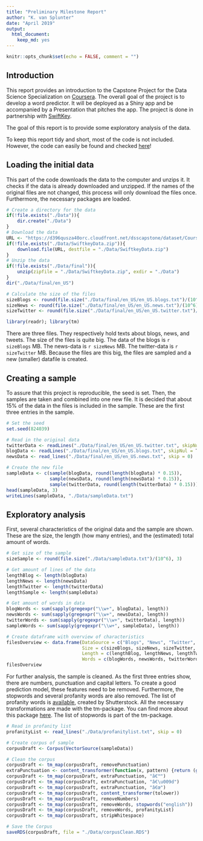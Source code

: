 ```yaml
---
title: "Preliminary Milestone Report"
author: "K. van Splunter"
date: "April 2019"
output: 
  html_document: 
    keep_md: yes
---
```


```r
knitr::opts_chunk$set(echo = FALSE, comment = "")
```
## Introduction

This report provides an introduction to the Capstone Project for the Data Science Specialization on [Coursera][1]. The overall goal of the project is to develop a word predictor. It will be deployed as a Shiny app and be accompanied by a Presentation that pitches the app. The project is done in partnership with [SwiftKey][2].

The goal of this report is to provide some exploratory analysis of the data.

To keep this report tidy and short, most of the code is not included. However, the code can easily be found and checked [here][3]!

## Loading the initial data

This part of the code downloads the data to the computer and unzips it. It checks if the data is already downloaded and unzipped. If the names of the original files are not changed, this process will only download the files once. Furthermore, the necessary packages are loaded.

```r
# Create a directory for the data
if(!file.exists("./Data")){
    dir.create("./Data")
}
# Download the data
URL <- "https://d396qusza40orc.cloudfront.net/dsscapstone/dataset/Coursera-SwiftKey.zip"
if(!file.exists("./Data/SwiftkeyData.zip")){
    download.file(URL, destfile = "./Data/SwiftkeyData.zip")
}
# Unzip the data
if(!file.exists("./Data/final")){
    unzip(zipfile = "./Data/SwiftkeyData.zip", exdir = "./Data")
}
dir("./Data/final/en_US")

# Calculate the size of the files
sizeBlogs <- round(file.size("./Data/final/en_US/en_US.blogs.txt")/(10^6), 3)
sizeNews <- round(file.size("./Data/final/en_US/en_US.news.txt")/(10^6), 3)
sizeTwitter <- round(file.size("./Data/final/en_US/en_US.twitter.txt")/(10^6), 3)

library(readr); library(tm)
```

There are three files. They respectively hold texts about blogs, news, and tweets.
The size of the files is quite big. The data of the blogs is `r sizeBlogs` MB.
The news-data is `r sizeNews` MB. The twitter-data is `r sizeTwitter` MB.
Because the files are this big, the files are sampled and a new (smaller) datafile is created.

## Creating a sample

To assure that this project is reproducible, the seed is set. Then, the samples are taken and combined into one new file. It is decided that about 15% of the data in the files is included in the sample. These are the first three entries in the sample.

```r
# Set the seed
set.seed(824039)

# Read in the original data
twitterData <- readLines("./Data/final/en_US/en_US.twitter.txt", skipNul = T)
blogData <- readLines("./Data/final/en_US/en_US.blogs.txt", skipNul = T)
newsData <- read_lines("./Data/final/en_US/en_US.news.txt", skip = 0)

# Create the new file
sampleData <- c(sample(blogData, round(length(blogData) * 0.15)),
                sample(newsData, round(length(newsData) * 0.15)),
                sample(twitterData, round(length(twitterData) * 0.15)))
head(sampleData, 3)
writeLines(sampleData, "./Data/sampleData.txt")
```


## Exploratory analysis

First, several characteristics of the original data and the sample are shown. These are the size, the length (how many entries), and the (estimated) total amount of words.

```r
# Get size of the sample
sizeSample <- round(file.size("./Data/sampleData.txt")/(10^6), 3)

# Get amount of lines of the data
lengthBlog <- length(blogData)
lengthNews <- length(newsData)
lengthTwitter <- length(twitterData)
lengthSample <- length(sampleData)

# Get amount of words in data
blogWords <- sum(sapply(gregexpr("\\w+", blogData), length))
newsWords <- sum(sapply(gregexpr("\\w+", newsData), length))
twitterWords <- sum(sapply(gregexpr("\\w+", twitterData), length))
sampleWords <- sum(sapply(gregexpr("\\w+", sampleData), length))

# Create dataframe with overview of characteristics
filesOverview <- data.frame(DataSource = c("Blogs", "News", "Twitter", "Sample"),
                            Size = c(sizeBlogs, sizeNews, sizeTwitter, sizeSample),
                            Length = c(lengthBlog, lengthNews, lengthTwitter, lengthSample),
                            Words = c(blogWords, newsWords, twitterWords, sampleWords))
filesOverview
```

For further analysis, the sample is cleaned. As the first three entries show, there are numbers, punctuation and capital letters. To create a good prediction model, these features need to be removed. Furthermore, the stopwords and several profanity words are also removed. The list of profanity words is [available][4], created by Shutterstock.
All the necessary transformations are made with the tm-package. You can find more about this package [here][5]. The list of stopwords is part of the tm-package.

```r
# Read in profanity list
profanityList <- read_lines("./Data/profanitylist.txt", skip = 0)

# Create corpus of sample
corpusDraft <- Corpus(VectorSource(sampleData))

# Clean the corpus
corpusDraft <- tm_map(corpusDraft, removePunctuation)
extraPunctuation <- content_transformer(function(x, pattern) {return (gsub(pattern, " ", x))})
corpusDraft <- tm_map(corpusDraft, extraPunctuation, "â€™")
corpusDraft <- tm_map(corpusDraft, extraPunctuation, "â€\u009d")
corpusDraft <- tm_map(corpusDraft, extraPunctuation, "â€œ")
corpusDraft <- tm_map(corpusDraft, content_transformer(tolower))
corpusDraft <- tm_map(corpusDraft, removeNumbers)
corpusDraft <- tm_map(corpusDraft, removeWords, stopwords("english"))
corpusDraft <- tm_map(corpusDraft, removeWords, profanityList)
corpusDraft <- tm_map(corpusDraft, stripWhitespace)

# Save the Corpus
saveRDS(corpusDraft, file = "./Data/corpusClean.RDS")
```






[1]: https://www.coursera.org/specializations/jhu-data-science "Coursera"
[2]: https://www.microsoft.com/en-us/swiftkey?rtc=1&activetab=pivot_1%3aprimaryr2 "SwiftKey"
[3]: https://github.com/kobe04/DataScienceCapstone "here"
[4]: https://github.com/LDNOOBW/List-of-Dirty-Naughty-Obscene-and-Otherwise-Bad-Words/blob/master/en "available"
[5]: https://www.rdocumentation.org/packages/tm/versions/0.7-6 "here"